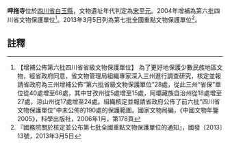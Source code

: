 {{msg:四川省文物保護單位
|名稱 = 呷拖寺
|編號 = 25
|圖片 = 
|級別 = S6A
|分類 = 
|時代 = 
|地点 = [[四川省|四川省]][[白玉縣|白玉縣]]
|坐標 =
|登錄 = 2004年
}}
{{msg:四川省文物保護單位
|名稱 = 白玉嘎托寺
|編號 = 1307
|圖片 = 
|級別 = 107
|分類 = 
|時代 = 宋至元
|地点 = [[四川省|四川省]][[甘孜藏族自治州|甘孜藏族自治州]][[白玉縣|白玉縣]]
|坐標 =
|登錄 = 2013年3月5日
}}
'''呷拖寺'''位於[[四川省|四川省]][[白玉縣|白玉縣]]，文物遺址年代判定為[[宋朝|宋]]至[[元朝|元]]。2004年增補為第六批四川省文物保護單位<ref>【增補公佈第六批四川省省級文物保護單位】  為了更好地保護少數民族地區文物，經省政府同意，省文物管理局組織專家深入三州進行調查研究，核定並報請省政府為三州增補公佈“第六批省級文物保護單位”28處，從此三州“省保”單位從40處增至66處，其中甘孜州從5處增至15處，阿壩藏族自治州從18處增至27處，涼山州從17處增至24處。組織核定並報請省政府公佈了前六批“四川省文物保護單位”中未公佈的190處的保護範圍。國家文物局編，《中國文物年鑒2005》，科學出版社，2006年1月，第178頁</ref>。2013年3月5日列為第七批全國重點文物保護單位<ref>『國務院關於核定並公布第七批全國重點文物保護單位的通知』，國發〔2013〕13號，2013年3月5日</ref>。
==註釋==
{{reflist}}
{{文物保護單位小作品}}
{{四川全國重點文物保護單位}}
